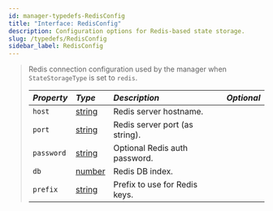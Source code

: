 ```yaml
---
id: manager-typedefs-RedisConfig
title: "Interface: RedisConfig"
description: Configuration options for Redis-based state storage.
slug: /typedefs/RedisConfig
sidebar_label: RedisConfig
---
```


> Redis connection configuration used by the manager when `StateStorageType` is set to `redis`.
> 
> | <i className="fa-solid fa-hashtag"/> Property  | <i className="fa-solid fa-font"/> Type                                                                     | <i className="fa-solid fa-list"/> Description | <i className="fa-solid fa-flask"/> Optional |
> |:-----------------------------------------------|:-----------------------------------------------------------------------------------------------------------|:----------------------------------------------|:-------------------------------------------:|
> | `host`                                         | [string](https://developer.mozilla.org/en-US/docs/Web/JavaScript/Reference/Global_Objects/String)          | Redis server hostname.                        | <i className="fa-solid fa-xmark"/>          |
> | `port`                                         | [string](https://developer.mozilla.org/en-US/docs/Web/JavaScript/Reference/Global_Objects/String)          | Redis server port (as string).                | <i className="fa-solid fa-xmark"/>          |
> | `password`                                     | [string](https://developer.mozilla.org/en-US/docs/Web/JavaScript/Reference/Global_Objects/String)          | Optional Redis auth password.                 | <i className="fa-solid fa-check"/>          |
> | `db`                                           | [number](https://developer.mozilla.org/en-US/docs/Web/JavaScript/Reference/Global_Objects/Number)          | Redis DB index.                               | <i className="fa-solid fa-check"/>          |
> | `prefix`                                       | [string](https://developer.mozilla.org/en-US/docs/Web/JavaScript/Reference/Global_Objects/String)          | Prefix to use for Redis keys.                 | <i className="fa-solid fa-check"/>          |
